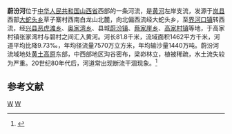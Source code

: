 '''蔚汾河'''位于[[中华人民共和国|中华人民共和国]][[山西省|山西省]]西部的一条河流，是[[黄河|黄河]]左岸支流，发源于[[岚县|岚县]]西部[[大蛇头乡|大蛇头乡]]草子寨村西南白龙山北麓，向北偏西流经大蛇头乡，至[[界河口镇|界河口镇]]转西流，经[[兴县|兴县]][[恶虎滩乡|恶虎滩乡]]、[[奥家湾乡|奥家湾乡]]、县城[[蔚汾镇|蔚汾镇]]、[[蔡家崖乡|蔡家崖乡]]、[[高家村镇|高家村镇]]等地，于高家村镇张家湾村与碧村之间汇入黄河。河长81.8千米，流域面积1462平方千米，河道平均比降9.73‰，年均径流量7570万立方米，年均输沙量1440万吨。蔚汾河流域地处[[黄土高原|黄土高原]]东部，中西部地区沟谷密布，梁峁林立，植被稀疏，水土流失较为严重。20世纪80年代后，河道常出现断流干涸现象。<ref name="中国河湖大典">{{cite book zh |author=《[[中国河湖大典|中国河湖大典]]》编纂委员会 |title=《中国河湖大典·黄河卷》 |format=M |edition=1 |location=北京 |publisher=中国水利水电出版社 |date=2014年4月 |pages=125页 |id= ISBN 978-7-5170-1937-4}}</ref>

==参考文献==
{{reflist}}

{{黄河}}
{{China-river-stub}}

[[Category:黄河支流|W]]
[[Category:山西河流|W]]